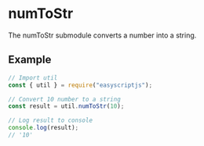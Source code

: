 # numToStr
The numToStr submodule converts a number into a string.

## Example

```js
// Import util
const { util } = require("easyscriptjs");

// Convert 10 number to a string
const result = util.numToStr(10);

// Log result to console
console.log(result);
// '10'
```
